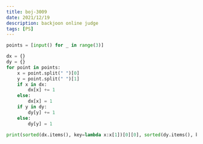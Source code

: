 ```yaml
---
title: boj-3009
date: 2021/12/19
description: backjoon online judge
tags: [PS]
---
```


```python
points = [input() for _ in range(3)]

dx = {}
dy = {}
for point in points:
    x = point.split(" ")[0]
    y = point.split(" ")[1]
    if x in dx:
        dx[x] += 1
    else:
        dx[x] = 1
    if y in dy:
        dy[y] += 1
    else:
        dy[y] = 1

print(sorted(dx.items(), key=lambda x:x[1])[0][0], sorted(dy.items(), key=lambda x:x[1])[0][0])
```

